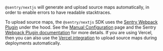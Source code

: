 `@sentry/nextjs` will generate and upload source maps automatically, in order to enable errors to have readable stacktraces.

To upload source maps, the `@sentry/nextjs` SDK uses the [Sentry Webpack Plugin](https://www.npmjs.com/package/@sentry/webpack-plugin) under the hood. See the [Manual Configuration](../manual-setup/#configure-source-maps) page and the Sentry [Webpack Plugin documentation](https://www.npmjs.com/package/@sentry/webpack-plugin/v/1.20.1) for more details. If you are using Vercel, then you can also use the [Vercel integration](/product/integrations/deployment/vercel/) to upload source maps during deployments automatically.
